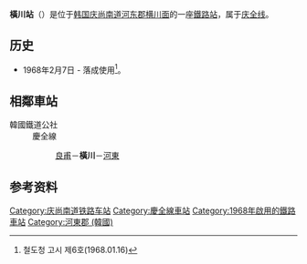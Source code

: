 {{朝鮮半島車站資訊
|公司色 = #0066b3
|文字色 = 
|站名 = 橫川站<br />{{lang|en|Hoengcheon}}
|圖片 = Hoengcheon Station 20160815 161342.jpg
|pxl = 
|圖片說明 =
|車站編號 = 
|前一站 = [[良甫站|良甫]]
|前一站距離 = 6.3
|後一站距離 = 7.4
|後一站 = [[河东站_(韩国)|河东]]
|距離 =128.3
|起點站 = [[三浪津站|三浪津]]
|所屬路線 = [[庆全线|庆全线]]
|諺文 = 횡천역
|朝鮮漢字 = 橫川驛
|文觀部式 = Hoengcheon-yeok 
|馬-賴式 =
|副站名 = 
|停站路線數 = 
|所屬公司 = [[韩国铁道公社|韩国铁道公社]]
|所在地 =[[庆尚南道|庆尚南道]][[河东郡_(韩国)|河东郡]][[横川面|横川面]]
|車站構造 = 地面車站
|月台配置 = 1面2线
|啟用年月日 =1968年2月7日 
|廢站年月日 = 
|上下車人次 =
|統計年度 =
|轉車 = 
|備註 = 
|全寬備註 = 
}}

'''橫川站'''（{{kor|諺=횡천역|漢=橫川驛|羅=Hoengcheon yeok|f=y}}）是位于[[韩国|韩国]][[庆尚南道|庆尚南道]][[河东郡_(韩国)|河东郡]][[横川面|横川面]]的一座[[鐵路站|鐵路站]]，属于[[庆全线|庆全线]]。

== 历史 ==
*1968年2月7日 - 落成使用<ref>철도청 고시 제6호(1968.01.16)</ref>。

== 相鄰車站 ==
;韓國鐵道公社
:慶全線
::[[良甫站|良甫]]－'''橫川'''－[[河東站_(韓國)|河東]]

== 参考资料 ==
{{reflist}}

{{庆全线}}
{{无穷花号}}

[[Category:庆尚南道铁路车站|Category:庆尚南道铁路车站]]
[[Category:慶全線車站|Category:慶全線車站]]
[[Category:1968年啟用的鐵路車站|Category:1968年啟用的鐵路車站]]
[[Category:河東郡_(韓國)|Category:河東郡 (韓國)]]